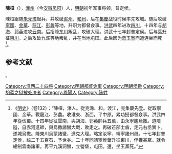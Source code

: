 '''陳桓'''（{{bd|？||1393年}}），[[濠州|濠州]]（今[[安徽|安徽]][[凤阳|凤阳]]）人，[[明朝|明朝]]初年军事将领，普定侯。

陳桓跟随[[朱元璋|朱元璋]]起兵，并攻破[[滁州|滁州]]、[[和州|和州]]，后在[[集慶|集慶]]战役时候率先攻城。随后攻破[[寧國|寧國]]、[[金華|金華]]、[[龙江关|龍江]]、[[彭蠡|彭蠡]]等地，升职为都督僉事。[[洪武|洪武]]四年进攻[[四川|四川]]，十四年与[[胡海_(明朝)|胡海]]、[[郭英|郭英]]进攻[[云南|云南]]。后招降[[东川|东川]]叛乱，攻破大理。洪武十七年封普定侯。后与[[葉升|葉升]]征[[東川|東川]]，之后攻破九溪等地叛乱，并在当地屯田。此后因为[[蓝玉案|蓝玉案]]而遭连坐而死<ref>《[[明史|明史]]》（卷132）：“陳桓，濠人。從克滁、和。渡江，克集慶先登。從取寧國、金華。戰龍江、彭蠡。收淮東、浙西。平中原。累功授都督僉事。洪武四年從伐蜀。十四年從征雲南，與胡海、郭英帥兵五萬，由永寧趨烏撒。道險隘，自赤河進師，與烏撒諸蠻大戰，敗走之。再破芒部士酋，走元右丞實卜，遂城烏撒。降東川烏蒙諸蠻，進克大理。略定汝寧、靖寧諸州邑。十七年封普定侯，祿二千五百石，予世券。二十年同靖寧侯葉升征東川，俘獲甚眾。就令總制雲南諸軍。再平九溪洞蠻，立營堡，屯田。還，坐玉黨死。”</ref>。

==参考文献==
{{wikisource|明史/卷132}}
<div class="references-small">
<references></references>
</div>

{{明朝官员小作品}}
[[Category:淮西二十四将|Category:淮西二十四将]]
[[Category:明朝都督僉事|Category:明朝都督僉事]]
[[Category:明朝侯爵|Category:明朝侯爵]]。
[[Category:胡蓝之狱被处决者|Category:胡蓝之狱被处决者]]
[[Category:鳳陽人|Category:鳳陽人]]
[[Category:陈姓|Category:陈姓]]